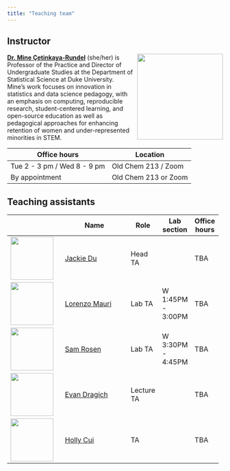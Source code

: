 ```yaml
---
title: "Teaching team"
---
```


## Instructor

![](images/team/mine.png){style="float:right;padding: 0 0 0 10px;" fig-alt="Headshot of Dr. Mine Çetinkaya-Rundel" width="200"}

[**Dr. Mine Çetinkaya-Rundel**](http://mine-cr.com/) (she/her) is Professor of the Practice and Director of Undergraduate Studies at the Department of Statistical Science at Duke University. Mine's work focuses on innovation in statistics and data science pedagogy, with an emphasis on computing, reproducible research, student-centered learning, and open-source education as well as pedagogical approaches for enhancing retention of women and under-represented minorities in STEM.

| Office hours                | Location             |
|-----------------------------|----------------------|
| Tue 2 - 3 pm / Wed 8 - 9 pm | Old Chem 213 / Zoom  |
| By appointment              | Old Chem 213 or Zoom |

## Teaching assistants

+-------------------------------------------+-----------------------------------------------------------------+-------------+-------------------+--------------+
|                                           | Name                                                            | Role        | Lab section       | Office hours |
+===========================================+=================================================================+=============+===================+==============+
| ![](images/team/jackie.png){width="100"}  | [Jackie Du](https://scholars.duke.edu/person/jacquelyn.du)      | Head TA     |                   | TBA          |
+-------------------------------------------+-----------------------------------------------------------------+-------------+-------------------+--------------+
| ![](images/team/lorenzo.png){width="100"} | [Lorenzo Mauri](https://scholars.duke.edu/person/lorenzo.mauri) | Lab TA      | W 1:45PM - 3:00PM | TBA          |
+-------------------------------------------+-----------------------------------------------------------------+-------------+-------------------+--------------+
| ![](images/team/sam.png){width="100"}     | [Sam Rosen](https://samgrosen.github.io/)                       | Lab TA      | W 3:30PM - 4:45PM | TBA          |
+-------------------------------------------+-----------------------------------------------------------------+-------------+-------------------+--------------+
| ![](images/team/evan.png){width="100"}    | [Evan Dragich](https://www.linkedin.com/in/evandragich/)        | Lecture TA  |                   | TBA          |
+-------------------------------------------+-----------------------------------------------------------------+-------------+-------------------+--------------+
| ![](images/team/holly.png){width="100"}   | [Holly Cui](https://www.linkedin.com/in/holly-cui-4b4520236/)   | TA          |                   | TBA          |
+-------------------------------------------+-----------------------------------------------------------------+-------------+-------------------+--------------+

